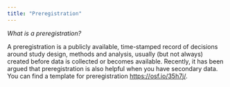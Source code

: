 ```yaml
---
title: "Preregistration"
---
```


*What is a preregistration?*

A preregistration is a publicly available, time-stamped record of decisions around study design, methods and analysis, usually (but not always) created before data is collected or becomes available. Recently, it has been argued that preregistration is also helpful when you have secondary data. You can find a template for preregistration [https://osf.io/35h7j/](here). 


